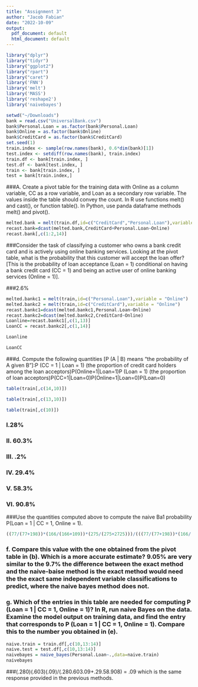 ```yaml
---
title: "Assignment 3"
author: "Jacob Fabian"
date: "2022-10-09"
output:
  pdf_document: default
  html_document: default
---
```


```r
library("dplyr")
library("tidyr")
library("ggplot2")
library("rpart")
library("caret")
library('FNN')
library('melt')
library('MASS') 
library('reshape2') 
library('naivebayes')
```

```r
setwd("~/Downloads")
bank = read.csv("UniversalBank.csv")
bank$Personal.Loan = as.factor(bank$Personal.Loan)
bank$Online = as.factor(bank$Online)
bank$CreditCard = as.factor(bank$CreditCard)
set.seed(1)
train.index <- sample(row.names(bank), 0.6*dim(bank)[1])  
test.index <- setdiff(row.names(bank), train.index) 
train.df <- bank[train.index, ]
test.df <- bank[test.index, ]
train <- bank[train.index, ]
test = bank[train.index,]
```
###A. Create a pivot table for the training data with Online as a column variable, CC as a row variable, and Loan as a secondary row variable. The values inside the table should convey the count. In R use functions melt() and cast(), or function table(). In Python, use panda dataframe methods melt() and pivot(). 

```r
melted.bank = melt(train.df,id=c("CreditCard","Personal.Loan"),variable= "Online")
recast.bank=dcast(melted.bank,CreditCard+Personal.Loan~Online)
recast.bank[,c(1:2,14)]
```
###Consider the task of classifying a customer who owns a bank credit card and is actively using online banking services. Looking at the pivot table, what is the probability that this customer will accept the loan offer? [This is the probability of loan acceptance (Loan = 1) conditional on having a bank credit card (CC = 1) and being an active user of online banking services (Online = 1)]. 

###2.6%

```r
melted.bankc1 = melt(train,id=c("Personal.Loan"),variable = "Online")
melted.bankc2 = melt(train,id=c("CreditCard"),variable = "Online")
recast.bankc1=dcast(melted.bankc1,Personal.Loan~Online)
recast.bankc2=dcast(melted.bankc2,CreditCard~Online)
Loanline=recast.bankc1[,c(1,13)]
LoanCC = recast.bankc2[,c(1,14)]

Loanline
```

```r
LoanCC
```
###d. Compute the following quantities [P (A | B) means “the probability of A given B”]:P (CC = 1 | Loan = 1) (the proportion of credit card holders among the loan acceptors)P(Online=1|Loan=1)P (Loan = 1) (the proportion of loan acceptors)P(CC=1|Loan=0)P(Online=1|Loan=0)P(Loan=0)

```r
table(train[,c(14,10)])
```

```r
table(train[,c(13,10)])
```

```r
table(train[,c(10)])
```

### I.28%
### II. 60.3%
### III. .2%
### IV. 29.4%
### V. 58.3%
### VI. 90.8%

###Use the quantities computed above to compute the naive Ba1 probability P(Loan = 1 | CC = 1, Online = 1).

```r
((77/(77+198))*(166/(166+109))*(275/(275+2725)))/(((77/(77+198))*(166/(166+109))*(275/(275+2725)))+((801/(801+1924))*(1588/(1588+1137))*2725/(2725+275)))
```
### f. Compare this value with the one obtained from the pivot table in (b). Which is a more accurate estimate? 9.05% are very similar to the 9.7% the difference between the exact method and the naive-baise method is the exact method would need the the exact same independent variable classifications to predict, where the naive bayes method does not.

### g. Which of the entries in this table are needed for computing P (Loan = 1 | CC = 1, Online = 1)? In R, run naive Bayes on the data. Examine the model output on training data, and find the entry that corresponds to P (Loan = 1 | CC = 1, Online = 1). Compare this to the number you obtained in (e).


```r
naive.train = train.df[,c(10,13:14)]
naive.test = test.df[,c(10,13:14)]
naivebayes = naive_bayes(Personal.Loan~.,data=naive.train)
naivebayes
```

###(.280)(.603)(.09)/(.280.603.09+.29.58.908) = .09 which is the same response provided in the previous methods.


